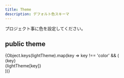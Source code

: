```yaml
---
title: Theme
description: デフォルト色スキーマ
---
```



プロジェクト事に色を設定してください。


## public theme

<Container>
  {Object.keys(lightTheme).map(key => key !== 'color' && (
    <div
      key={key}
      style={{
        display: 'inline-block',
        backgroundColor: lightTheme[key],
        width: '150px', height: '150px',
        textAlign: 'right', fontWeight: 600,
        padding: '0.5rem',
        margin: '0.5rem',
        color: findColorInvert(lightTheme[key]),
      }}
    >
      {key}<br />
      {lightTheme[key]}
    </div>
  ))}
</Container>
